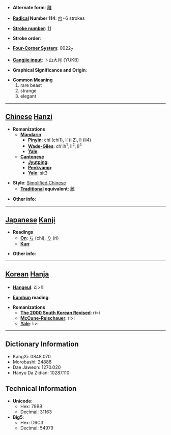 * '''Alternate form''': [[離]]

* '''[[Wiktionary:Chinese radical index| Radical]] Number 114''': [[Wiktionary:Chinese radical index 禸|禸]]+6 strokes

* '''[[Wiktionary:Chinese total strokes index|Stroke number]]''': [[Wiktionary:Chinese total strokes index 11|11]]

* '''Stroke order''': 

* '''[[Wiktionary:Chinese four corner index|Four-Corner System]]''': 0022<sub>7</sub>

* '''[[Wiktionary:Chinese Cangjie index|Cangjie input]]''': 卜山大月 (YUKB)

* '''Graphical Significance and Origin''': 

* '''Common Meaning'''
*#rare beast
*# strange
*# elegant


----

== [[Chinese]] [[Hanzi]] ==

* '''Romanizations'''
** '''[[Mandarin]]'''
*** '''[[Pinyin]]''': chī (chi1), lí (li2), lì (li4)
*** '''[[Wade-Giles]]''': ch'ih<sup>1</sup>, li<sup>2</sup>, li<sup>4</sup>
*** '''[[Yale]]''': 
** '''[[Cantonese]]'''
*** '''[[Jyutping]]''':
*** '''[[Penkyamp]]''': 
*** '''[[Yale]]''': sit3

* '''Style''': [[Simplified Chinese]] 
** '''[[Traditional Chinese|Traditional]] equivalent''': [[離]]

* '''Other info''': 

----

== [[Japanese]] [[Kanji]] ==

* '''Readings'''
** '''[[On]]''': [[ち]] (chi), [[り]] (ri)
** '''[[Kun]]''': 

* '''Other info''':  

----

== [[Korean]] [[Hanja]] ==

* '''[[Hangeul]]''': 리>이

* '''[[Eumhun]] reading''': 

* '''Romanizations'''
** '''[[The 2000 South Korean Revised Romanization|The 2000 South Korean Revised]]''': ri>i
** '''[[McCune-Reischauer]]''': ri>i
** '''[[Yale]]''': li>i

----

== Dictionary Information ==

* KangXi: 0848.070
* Morobashi: 24888
* Dae Jaweon: 1270.020
* Hanyu Da Zidian: 10287.110

== Technical Information ==

* '''Unicode''':
** Hex: 79BB
** Decimal: 31163
* '''Big5''':
** Hex: D6C3
** Decimal: 54979